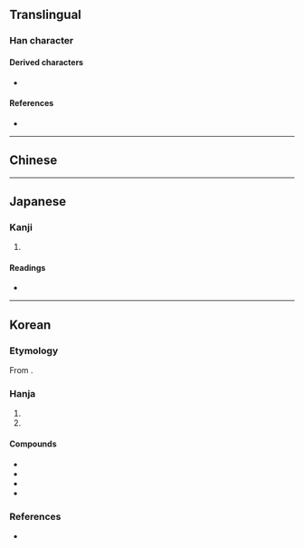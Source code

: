 {{also|清}}
{{character info}}
==Translingual==

===Han character===
{{Han char|rn=85|rad=水|as=08|sn=11|four=|canj=EQMB,XEQMB|ids=⿰氵靑}}

====Derived characters====
* {{l|mul|[[𭲕]], [[𮆆]]}}

====References====
* {{Han ref|kx=0632.150|dkj=17695|dj=1036.030|hdz=31637.111|uh=6DF8|ud=28152}}

----

==Chinese==
{{zh-see|清|v}}

----

==Japanese==

===Kanji===
{{ja-kanji|grade=|rs=水08}}

# {{rfdef|ja|sort=水08}}

====Readings====
* {{ja-readings|on=せい,しょう|kun=きよい,きよめる}}

----

==Korean==

===Etymology===
From {{der|ko|ltc|-}} {{ltc-l|淸|id=1}}. {{hanja-hunmong|쳐ᇰ|chyeng|雜語#하01A|alt=清}}

===Hanja===
{{ko-hanja-search}}
{{ko-hanja|맑다|맑을|청}}

# {{hanja form of|청|[[clear]], [[clean]]}}
# {{hanja form of|청|[[Qing dynasty]]}}

====Compounds====
{{der-top|Compounds}}
* {{ko-l|대청국|[[Qing dynasty]]|大淸國}}
* {{ko-l|청렴|[[honesty]]; [[uncorruptedness]]; [[integrity]]|淸廉}}
* {{ko-l|청신|[[fresh]]; [[refreshing]]|淸新}}
* {{ko-l|청주|[[Korean]] [[sake]]|淸酒}}
{{der-bottom}}

===References===
* {{R:hanjadoc|6086}}